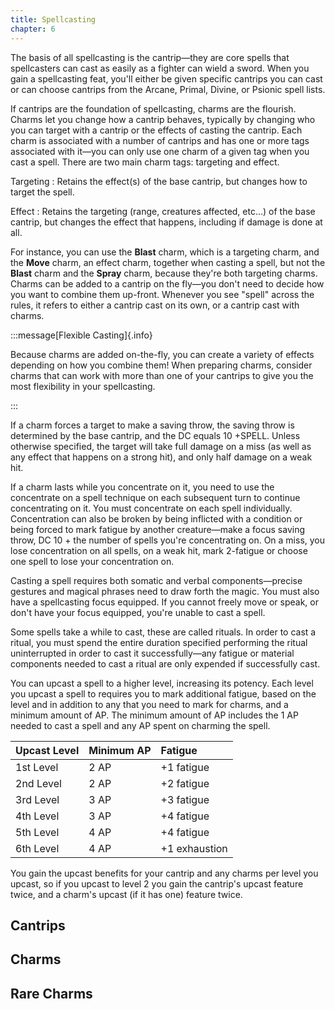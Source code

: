 ```yaml
---
title: Spellcasting
chapter: 6
---
```


The basis of all spellcasting is the cantrip—they are core spells that spellcasters can cast as easily as a fighter can wield a sword. When you gain a spellcasting feat, you'll either be given specific cantrips you can cast or can choose cantrips from the Arcane, Primal, Divine, or Psionic spell lists.

If cantrips are the foundation of spellcasting, charms are the flourish. Charms let you change how a cantrip behaves, typically by changing who you can target with a cantrip or the effects of casting the cantrip. Each charm is associated with a number of cantrips and has one or more tags associated with it—you can only use one charm of a given tag when you cast a spell. There are two main charm tags: targeting and effect.

Targeting
: Retains the effect(s) of the base cantrip, but changes how to target the spell.

Effect
: Retains the targeting (range, creatures affected, etc…) of the base cantrip, but changes the effect that happens, including if damage is done at all.

For instance, you can use the **Blast** charm, which is a targeting charm, and the **Move** charm, an effect charm, together when casting a spell, but not the **Blast** charm and the **Spray** charm, because they're both targeting charms. Charms can be added to a cantrip on the fly—you don't need to decide how you want to combine them up-front. Whenever you see "spell" across the rules, it refers to either a cantrip cast on its own, or a cantrip cast with charms.

:::message[Flexible Casting]{.info}

Because charms are added on-the-fly, you can create a variety of effects depending on how you combine them! When preparing charms, consider charms that can work with more than one of your cantrips to give you the most flexibility in your spellcasting.

:::

If a charm forces a target to make a saving throw, the saving throw is determined by the base cantrip, and the DC equals 10 +SPELL. Unless otherwise specified, the target will take full damage on a miss (as well as any effect that happens on a strong hit), and only half damage on a weak hit.

If a charm lasts while you concentrate on it, you need to use the <ref- src="techniques/concentration-on-a-spell">concentrate on a spell</ref-> technique on each subsequent turn to continue concentrating on it. You must concentrate on each spell individually. Concentration can also be broken by being inflicted with a condition or being forced to mark fatigue by another creature—make a focus saving throw, DC 10 + the number of spells you're concentrating on. On a miss, you lose concentration on all spells, on a weak hit, mark 2-fatigue or choose one spell to lose your concentration on.

Casting a spell requires both somatic and verbal components—precise gestures and magical phrases need to draw forth the magic. You must also have a spellcasting focus equipped. If you cannot freely move or speak, or don't have your focus equipped, you're unable to cast a spell.

Some spells take a while to cast, these are called rituals. In order to cast a ritual, you must spend the entire duration specified performing the ritual uninterrupted in order to cast it successfully—any fatigue or material components needed to cast a ritual are only expended if successfully cast.

You can upcast a spell to a higher level, increasing its potency. Each level you upcast a spell to requires you to mark additional fatigue, based on the level and in addition to any that you need to mark for charms, and a minimum amount of AP. The minimum amount of AP includes the 1 AP needed to cast a spell and any AP spent on charming the spell.

| Upcast Level | Minimum AP | Fatigue       |
| :----------- | :--------- | :------------ |
| 1st Level    | 2 AP       | +1 fatigue    |
| 2nd Level    | 2 AP       | +2 fatigue    |
| 3rd Level    | 3 AP       | +3 fatigue    |
| 4th Level    | 3 AP       | +4 fatigue    |
| 5th Level    | 4 AP       | +4 fatigue    |
| 6th Level    | 4 AP       | +1 exhaustion |

You gain the upcast benefits for your cantrip and any charms per level you upcast, so if you upcast to level 2 you gain the cantrip's upcast feature twice, and a charm's upcast (if it has one) feature twice.

## Cantrips


<Cantrips />

## Charms


<Charms />

## Rare Charms

<Charms rare={true} />
